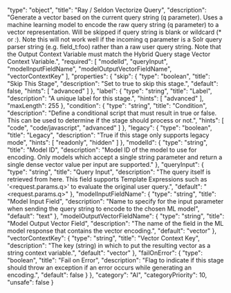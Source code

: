   "type": "object",
  "title": "Ray / Seldon Vectorize Query",
  "description": "Generate a vector based on the current query string (q parameter).  Uses a machine learning model to encode the raw query string (q parameter) to a vector representation. Will be skipped if query string is blank or wildcard (* or *:*). Note this will not work well if the incoming q parameter is a Solr query parser string (e.g. field_t:foo) rather than a raw user query string.  Note that the Output Context Variable must  match the Hybrid Query stage Vector Context Variable.",
  "required": [
    "modelId",
    "queryInput",
    "modelInputFieldName",
    "modelOutputVectorFieldName",
    "vectorContextKey"
  ],
  "properties": {
    "skip": {
      "type": "boolean",
      "title": "Skip This Stage",
      "description": "Set to true to skip this stage.",
      "default": false,
      "hints": [
        "advanced"
      ]
    },
    "label": {
      "type": "string",
      "title": "Label",
      "description": "A unique label for this stage.",
      "hints": [
        "advanced"
      ],
      "maxLength": 255
    },
    "condition": {
      "type": "string",
      "title": "Condition",
      "description": "Define a conditional script that must result in true or false. This can be used to determine if the stage should process or not.",
      "hints": [
        "code",
        "code/javascript",
        "advanced"
      ]
    },
    "legacy": {
      "type": "boolean",
      "title": "Legacy",
      "description": "True if this stage only supports legacy mode",
      "hints": [
        "readonly",
        "hidden"
      ]
    },
    "modelId": {
      "type": "string",
      "title": "Model ID",
      "description": "Model ID of the model to use for encoding. Only models which accept a single string parameter and return a single dense vector value per input are supported."
    },
    "queryInput": {
      "type": "string",
      "title": "Query Input",
      "description": "The query itself is retrieved from here.  This field supports Template Expressions such as '<request.params.q>' to evaluate the original user query.",
      "default": "<request.params.q>"
    },
    "modelInputFieldName": {
      "type": "string",
      "title": "Model Input Field",
      "description": "Name to specify for the input parameter when sending the query string to encode to the chosen ML model",
      "default": "text"
    },
    "modelOutputVectorFieldName": {
      "type": "string",
      "title": "Model Output Vector Field",
      "description": "The name of the field in the ML model response that contains the vector encoding.",
      "default": "vector"
    },
    "vectorContextKey": {
      "type": "string",
      "title": "Vector Context Key",
      "description": "The key (string) in which to put the resulting vector as a string context variable.",
      "default": "vector"
    },
    "failOnError": {
      "type": "boolean",
      "title": "Fail on Error",
      "description": "Flag to indicate if this stage should throw an exception if an error occurs while generating an encoding.",
      "default": false
    }
  },
  "category": "AI",
  "categoryPriority": 10,
  "unsafe": false
}
